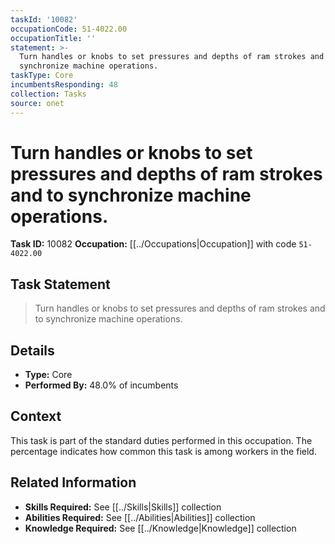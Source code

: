 ```yaml
---
taskId: '10082'
occupationCode: 51-4022.00
occupationTitle: ''
statement: >-
  Turn handles or knobs to set pressures and depths of ram strokes and to
  synchronize machine operations.
taskType: Core
incumbentsResponding: 48
collection: Tasks
source: onet
---
```

# Turn handles or knobs to set pressures and depths of ram strokes and to synchronize machine operations.

**Task ID:** 10082
**Occupation:** [[../Occupations|Occupation]] with code `51-4022.00`

## Task Statement

> Turn handles or knobs to set pressures and depths of ram strokes and to synchronize machine operations.

## Details

- **Type:** Core
- **Performed By:** 48.0% of incumbents

## Context

This task is part of the standard duties performed in this occupation. The percentage indicates how common this task is among workers in the field.

## Related Information

- **Skills Required:** See [[../Skills|Skills]] collection
- **Abilities Required:** See [[../Abilities|Abilities]] collection
- **Knowledge Required:** See [[../Knowledge|Knowledge]] collection
